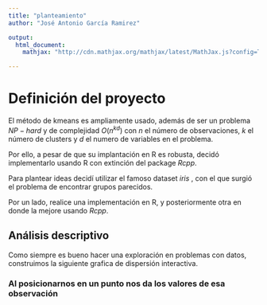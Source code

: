 ---
title: "planteamiento"
author: "José Antonio García Ramirez"

output: 
  html_document:
    mathjax: "http://cdn.mathjax.org/mathjax/latest/MathJax.js?config=TeX-AMS-MML_HTMLorMML"

---


# Definición del proyecto


El método de kmeans es ampliamente usado, además de ser un problema $NP-hard$ y de complejidad $O(n^{kd})$ con $n$ el número de observaciones, $k$ el número de clusters y $d$ el numero de variables en el problema.

Por ello, a pesar de que su implantación en R es robusta, decidó implementarlo usando R con extinción del package *Rcpp*.

Para plantear ideas decidí utilizar el famoso dataset *iris* , con el que surgió el problema de encontrar grupos parecidos.

Por un lado, realice una implementación en R, y posteriormente otra en donde la mejore usando *Rcpp*.
 

## Análisis descriptivo

Como siempre es bueno hacer una exploración en problemas con datos, construimos la siguiente grafica de dispersión interactiva.

### Al posicionarnos en un punto nos da los valores de esa observación

 
